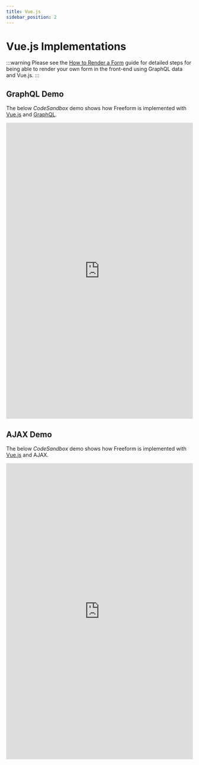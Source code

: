 ```yaml
---
title: Vue.js
sidebar_position: 2
---
```



# Vue.js Implementations

:::warning
Please see the [How to Render a Form](./graphql.mdx#how-to-render-a-form) guide for detailed steps for being able to render your own form in the front-end using GraphQL data and Vue.js.
:::

## GraphQL Demo<BadgeGroup><Badge type="lite" text="Lite" /><Badge type="pro" text="Pro" /></BadgeGroup>

The below _CodeSandbox_ demo shows how Freeform is implemented with [Vue.js](https://vuejs.org/) and [GraphQL](./graphql.mdx).

<iframe
  title="Vue.js + GraphQL CodeSandbox Demo"
  id="codesandbox-graphql"
  src="https://codesandbox.io/p/github/solspace/craft-freeform-demo-vuejs-graphql/"
  scrolling="yes"
  height="800px"
  width="100%"
  class="app-demo"
  frameborder="0"
></iframe>

## AJAX Demo

The below _CodeSandbox_ demo shows how Freeform is implemented with [Vue.js](https://vuejs.org/) and AJAX.

<iframe
  title="Vue.js + AJAX CodeSandbox Demo"
  id="codesandbox-ajax"
  src="https://codesandbox.io/p/github/solspace/craft-freeform-demo-vuejs-ajax/"
  scrolling="yes"
  height="800px"
  width="100%"
  class="app-demo"
  frameborder="0"
></iframe>
